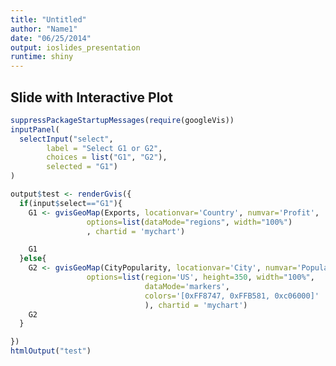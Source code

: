 ```yaml
---
title: "Untitled"
author: "Name1"
date: "06/25/2014"
output: ioslides_presentation
runtime: shiny
---
```



## Slide with Interactive Plot

```r
suppressPackageStartupMessages(require(googleVis))
inputPanel(
  selectInput("select", 
        label = "Select G1 or G2",
        choices = list("G1", "G2"),
        selected = "G1")
)

output$test <- renderGvis({
  if(input$select=="G1"){
    G1 <- gvisGeoMap(Exports, locationvar='Country', numvar='Profit',
                 options=list(dataMode="regions", width="100%")
                 , chartid = 'mychart') 

    G1
  }else{
    G2 <- gvisGeoMap(CityPopularity, locationvar='City', numvar='Popularity',
                 options=list(region='US', height=350, width="100%", 
                              dataMode='markers',
                              colors='[0xFF8747, 0xFFB581, 0xc06000]'
                              ), chartid = 'mychart') 
    G2
  }

})
htmlOutput("test")

```
